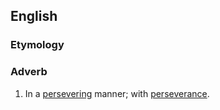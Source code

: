 ==English==

===Etymology===
{{suffix|en|persevering|ly}}

===Adverb===
{{en-adv}}

# In a [[persevering]] manner; with [[perseverance]].
#: {{syn|en|perseverantly}}